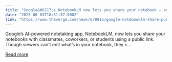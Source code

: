 ```yaml
---
title: "Google&#8217;s NotebookLM now lets you share your notebook — and AI podcasts — publicly"
date: "2025-06-03T18:51:57.000Z"
link: "https://www.theverge.com/news/678915/google-notebooklm-share-public-link"
---
```


Google’s AI-powered notetaking app, NotebookLM, now lets you share your notebooks with classmates, coworkers, or students using a public link. Though viewers can’t edit what’s in your notebook, they c...

[Read more](https://www.theverge.com/news/678915/google-notebooklm-share-public-link)
